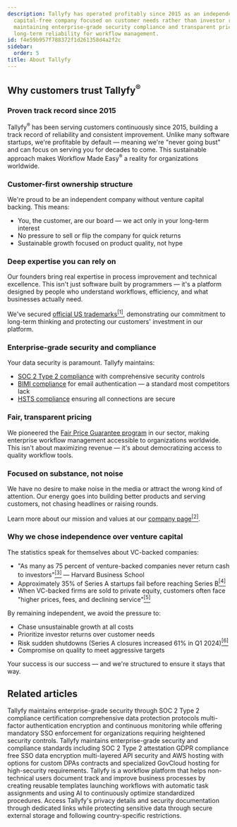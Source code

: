 ```yaml
---
description: Tallyfy has operated profitably since 2015 as an independent venture
  capital-free company focused on customer needs rather than investor returns while
  maintaining enterprise-grade security compliance and transparent pricing to ensure
  long-term reliability for workflow management.
id: f4e59b957f788372f1d261358d4a2f2c
sidebar:
  order: 5
title: About Tallyfy
---
```


## Why customers trust Tallyfy<sup>®</sup>

### Proven track record since 2015

Tallyfy<sup>®</sup> has been serving customers continuously since 2015, building a track record of reliability and consistent improvement. Unlike many software startups, we're profitable by default — meaning we're "never going bust" and can focus on serving you for decades to come. This sustainable approach makes Workflow Made Easy<sup>®</sup> a reality for organizations worldwide.

### Customer-first ownership structure

We're proud to be an independent company without venture capital backing. This means:
- You, the customer, are our board — we act only in your long-term interest
- No pressure to sell or flip the company for quick returns
- Sustainable growth focused on product quality, not hype

### Deep expertise you can rely on

Our founders bring real expertise in process improvement and technical excellence. This isn't just software built by programmers — it's a platform designed by people who understand workflows, efficiency, and what businesses actually need.

We've secured [official US trademarks](https://tallyfy.com/legal/trademarks/)<a href="https://tallyfy.com/legal/trademarks/" target="_blank"><sup>[1]</sup></a>, demonstrating our commitment to long-term thinking and protecting our customers' investment in our platform.

### Enterprise-grade security and compliance

Your data security is paramount. Tallyfy maintains:
- [SOC 2 Type 2 compliance](/products/pro/compliance/) with comprehensive security controls
- [BIMI compliance](/products/pro/compliance/bimi-compliance/) for email authentication — a standard most competitors lack
- [HSTS compliance](/products/pro/compliance/hsts-compliance/) ensuring all connections are secure

### Fair, transparent pricing

We pioneered the [Fair Price Guarantee program](/products/pro/pricing/) in our sector, making enterprise workflow management accessible to organizations worldwide. This isn't about maximizing revenue — it's about democratizing access to quality workflow tools.

### Focused on substance, not noise

We have no desire to make noise in the media or attract the wrong kind of attention. Our energy goes into building better products and serving customers, not chasing headlines or raising rounds.

Learn more about our mission and values at our [company page](https://tallyfy.com/about-tallyfy/)<a href="https://tallyfy.com/about-tallyfy/" rel="nofollow" target="_blank"><sup>[2]</sup></a>.

### Why we chose independence over venture capital

The statistics speak for themselves about VC-backed companies:

- "As many as 75 percent of venture-backed companies never return cash to investors"<a href="https://www.hbs.edu/news/Pages/item.aspx?num=214" rel="nofollow" target="_blank"><sup>[3]</sup></a> — Harvard Business School
- Approximately 35% of Series A startups fail before reaching Series B<a href="https://www.luisazhou.com/blog/startup-failure-statistics" rel="nofollow" target="_blank"><sup>[4]</sup></a>
- When VC-backed firms are sold to private equity, customers often face "higher prices, fees, and declining service"<a href="https://www.ineteconomics.org/perspectives/blog/private-equity-is-out-of-control-and-looting-america-this-prosecutor-says-we-can-fix-it" rel="nofollow" target="_blank"><sup>[5]</sup></a>

By remaining independent, we avoid the pressure to:
- Chase unsustainable growth at all costs
- Prioritize investor returns over customer needs  
- Risk sudden shutdowns (Series A closures increased 61% in Q1 2024)<a href="https://carta.com/data/startup-shutdowns-q1-2024/" rel="nofollow" target="_blank"><sup>[6]</sup></a>
- Compromise on quality to meet aggressive targets

Your success is our success — and we're structured to ensure it stays that way.


## Related articles
<CardGrid>
<LinkTitleCard header="<b>Pro > Compliance</b>" href="/products/pro/compliance/" > Tallyfy maintains enterprise-grade security through SOC 2 Type 2 compliance certification comprehensive data protection protocols multi-factor authentication encryption and continuous monitoring while offering mandatory SSO enforcement for organizations requiring heightened security controls. </LinkTitleCard>
<LinkTitleCard header="<b>Miscellaneous > Terms & legals</b>" href="/products/pro/miscellaneous/terms-legals/" > Tallyfy maintains enterprise-grade security and compliance standards including SOC 2 Type 2 attestation GDPR compliance free SSO data encryption multi-layered API security and AWS hosting with options for custom DPAs contracts and specialized GovCloud hosting for high-security requirements. </LinkTitleCard>
<LinkTitleCard header="<b>Introduction</b>" href="/products/pro/" > Tallyfy is a workflow platform that helps non-technical users document track and improve business processes by creating reusable templates launching workflows with automatic task assignments and using AI to continuously optimize standardized procedures. </LinkTitleCard>
<LinkTitleCard header="<b>Terms Legals > Tallyfy's privacy policy</b>" href="/products/pro/miscellaneous/terms-legals/where-can-i-find-tallyfys-privacy-policy/" > Access Tallyfy's privacy details and security documentation through dedicated links while protecting sensitive data through secure external storage and following country-specific restrictions. </LinkTitleCard>
</CardGrid>